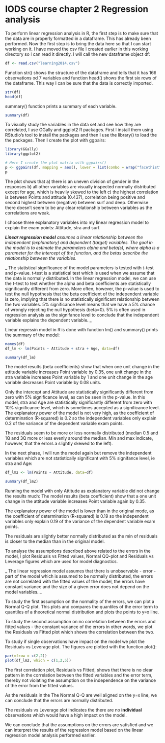 # IODS course chapter 2 Regression analysis 

To perform linear regression analysis in R, the first step is to make sure that the data are in properly formatted in a dataframe. This has already been performed. Now the first step is to bring the data here so that I can start working on it. I have moved the csv file I created earlier in this working directory so I can read it directly. I will call the new dataframe object df:


```r
df <- read.csv("learning2014.csv")

```

Function str() shows the structure of the dataframe and tells that it has 166 observations od 7 variables and function head() shows the first six rows of the dataframe. This way I can be sure that the data is correctly imported. 
```r
str(df)
head(df)
```

summary() function prints a summary of each variable.
```r

summary(df)
```

To visually study the variables in the data set and see how they are correlated, I use GGally and ggplot2 R packages. First I install them using RStudio's tool to install the packages and then I use the library() to load the the packages. Then I create the plot with ggpairs:
```r
library(GGally)
library(ggplot2)

# Here I create the plot matrix with ggpairs()
p <- ggpairs(df, mapping = aes(), lower = list(combo = wrap("facethist", bins = 20)))
p
```

The plot shows that 
a) there is an uneven division of gender in the responses
b) all other variables are visually inspected normally distributed except for age, which is heavily skewed to the left
c) the highest correlation is between Points and attitude (0.437), correlation being positive and second highest between (negative) between surf and deep. Otherwise there doesn't seem to be any clear relationship between variables as the correlations are weak.

I choose three explanatory variables into my linear regression model to explain the exam points: Attitude, stra and surf. 

_**Linear regression model** assumes a linear relationship between the independent (explanatory) and dependent (target) variables. The goal in the model is to estimate the parameters alpha and beta(s), where alpha is a parameter for the intercept of the function, and the betas  describe the relationship between the variables. _

_ The statistical significance of the model parameters is tested with t-test and p-value. t-test is a statistical test which is used when we assume that the data is normally distributed. In the linear regression model, we can use the t-test to test whether the alpha and beta coefficients are statistically significantly different from zero. More often, however, the p-value is used to test the null hypothesis that the beta coefficient of the independent variable is zero, implying that there is no statistically significant relationship between the two variables. 5% significance level means that we have a 5% chance of wrongly rejecting the null hypothesis (beta=0). 5% is often used in regression analysis as the signifance level to conclude that the independent variable explains the dependent variable.    _

Linear regressin model in R is done with function lm() and summary() prints the summary of the model:

```r
names(df)
df_lm <- lm(Points ~ Attitude + stra + Age, data=df)

summary(df_lm)
```

The model results (beta coefficients) show that when one unit change in the attitude variable increases Point variable by 0.35, one unit change in the stra variable increases Point variable by 1 and one unit change in the age variable decreases Point variable by 0.08 units. 

Only the intercept and Attitude are statistically significantly different from zero with 5% significance level, as can be seen in the p-value. In this model, stra and Age are statistically significantly different from zero with 10% significance level, which is sometimes accepted as a significance level. The explanatory power of the model is not very high, as the coefficient of determination (R-squared) is 0.2 so the independent variables only explain 0.2 of the variance of the dependent variable exam points.

The residuals seem to be more or less normally distributed (median 0.5 and 1Q and 3Q more or less evenly around the median. Min and max indicate, however, that the errors a slightly skewed to the left). 

In the next phase, I will run the model again but remove the independent variables which are not statistically significant with 5% signifance level, ie stra and Age:

```r

df_lm2 <- lm(Points ~ Attitude, data=df)

summary(df_lm2)

```

Running the model with only Attitude as explanatory variable did not change the results much: The model results (beta coefficient) show that a one unit change in the attitude variable increases Point variable again by 0.35. 

The explanatory power of the model is lower than in the original mode, as the coefficient of determination (R-squared) is 0.19 so the independent variables only explain 0.19 of the variance of the dependent variable exam points.

The residuals are slightly better normally distributed as the min of residuals is closer to the median than in the original model. 

To analyse the assumptions described above related to the errors in the model, I plot Residuals vs Fitted values, Normal QQ-plot and Residuals vs Leverage 
figures which are used for model diagnostics.


_ The linear regression model assumes that there is unobservable - error - part of the model which is assumed to be normally distributed, the errors are not correlated with the fitted values of the model, the errors have constant variance and the size of a given error does not depend on the model variables. _

To study the first assumption on the normality of the errors, we can plot a Normal Q-Q plot. This plots and compares the quantiles of the error term to quantiles of a theoretical normal distribution and plots the points to y=x line. 

To study the second assumption on no correlation between the errors and fitted values - the constant variance of the errors in other words, we plot the Residuals vs Fitted plot which shows the correlation between the two.

To study if single observations have impact on the model we plot the Residuals vs Leverage plot. The figures are plotted with the function plot():

```r
par(mfrow = c(2,2))
plot(df_lm2, which = c(1,2,5))

```

The first correlation plot, Residuals vs Fitted, shows that there is no clear pattern in the correlation between the fitted variables and the error term, thereby not violating the assumption on the independence on the variance of the error from the fitted values.

As the residuals in the The Normal Q-Q  are well aligned on the y=x line, we can conclude that the errors are normally distributed.  

The residuals vs Leverage plot indicates the there are no **individual** observations which would have a high impact on the model. 

We can conclude that the assumptions on the errors are satisfied and we can interpret the results of the regression model based on the linear regression model analysis performed earlier.


